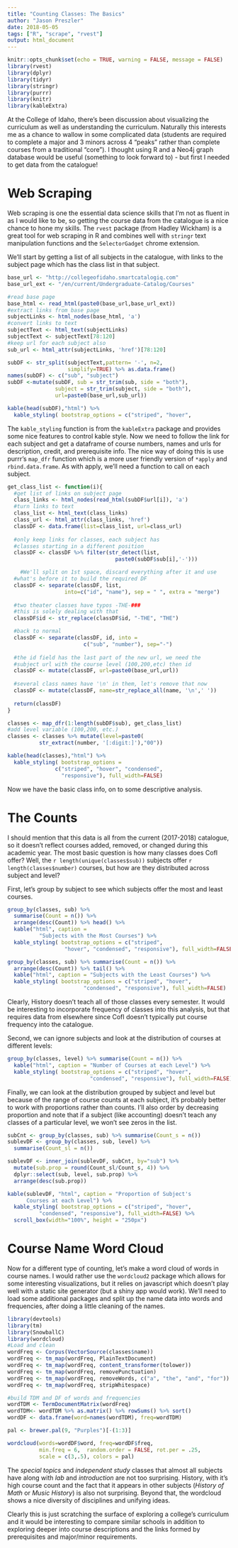 ```yaml
---
title: "Counting Classes: The Basics"
author: "Jason Preszler"
date: 2018-05-05
tags: ["R", "scrape", "rvest"]
output: html_document
---
```


```r
knitr::opts_chunk$set(echo = TRUE, warning = FALSE, message = FALSE)
library(rvest)
library(dplyr)
library(tidyr)
library(stringr)
library(purrr)
library(knitr)
library(kableExtra)
```

At the College of Idaho, there's been discussion about visualizing the curriculum as well as understanding the curriculum. Naturally this interests me as a chance to wallow in some complicated data (students are required to complete a major and 3 minors across 4 "peaks" rather than complete courses from a traditional "core"). I thought using R and a Neo4j graph database would be useful (something to look forward to) - but first I needed to get data from the catalogue!

# Web Scraping

Web scraping is one the essential data science skills that I'm not as fluent in as I would like to be, so getting the course data from the catalogue is a nice chance to hone my skills. The `rvest` package (from Hadley Wickham) is a great tool for web scraping in R and combines well with `stringr` text manipulation functions and the `SelectorGadget` chrome extension.

We'll start by getting a list of all subjects in the catalogue, with links to the subject page which has the class list in that subject.
```r
base_url <- "http://collegeofidaho.smartcatalogiq.com"
base_url_ext <- "/en/current/Undergraduate-Catalog/Courses"

#read base page
base_html <- read_html(paste0(base_url,base_url_ext))
#extract links from base page
subjectLinks <- html_nodes(base_html, 'a')
#convert links to text
subjectText <- html_text(subjectLinks)
subjectText <- subjectText[78:120]
#keep url for each subject also
sub_url <- html_attr(subjectLinks, 'href')[78:120]

subDF <- str_split(subjectText,pattern= '-', n=2, 
                   simplify=TRUE) %>% as.data.frame()
names(subDF) <- c("sub", "subject")
subDF <-mutate(subDF, sub = str_trim(sub, side = "both"), 
               subject = str_trim(subject, side = "both"), 
               url=paste0(base_url,sub_url))

kable(head(subDF),"html") %>%  
  kable_styling( bootstrap_options = c("striped", "hover",                                   "condensed", "responsive"), full_width=FALSE) 
```

The `kable_styling` function is from the `kableExtra` package and provides some nice features to control kable style. Now we need to follow the link for each subject and get a dataframe of course numbers, names and urls for description, credit, and prerequisite info. The nice way of doing this is use purrr's `map_dfr` function which is a more user friendly version of `*apply` and `rbind.data.frame`. As with apply, we'll need a function to call on each subject.

```r
get_class_list <- function(i){
  #get list of links on subject page
  class_links <- html_nodes(read_html(subDF$url[i]), 'a')
  #turn links to text
  class_list <- html_text(class_links)
  class_url <- html_attr(class_links, 'href')
  classDF <- data.frame(list=class_list, url=class_url)
  
  #only keep links for classes, each subject has 
  #classes starting in a different position
  classDF <- classDF %>% filter(str_detect(list,
                                  paste0(subDF$sub[i],'-')))

    #We'll split on 1st space, discard everything after it and use
  #what's before it to build the required DF
  classDF <- separate(classDF, list, 
                  into=c("id", "name"), sep = " ", extra = "merge")
  
  #two theater classes have typos -THE-###
  #this is solely dealing with that
  classDF$id <- str_replace(classDF$id, "-THE", "THE")

  #back to normal  
  classDF <- separate(classDF, id, into = 
                        c("sub", "number"), sep="-")
  
  #the id field has the last part of the new url, we need the 
  #subject url with the course level (100,200,etc) then id
  classDF <- mutate(classDF, url=paste0(base_url,url))
  
  #several class names have '\n' in them, let's remove that now
  classDF <- mutate(classDF, name=str_replace_all(name, '\n',' '))
  
  return(classDF)
}

classes <- map_dfr(1:length(subDF$sub), get_class_list)
#add level variable (100,200, etc.)
classes <- classes %>% mutate(level=paste0(
          str_extract(number, '[:digit:]'),"00"))

kable(head(classes),"html") %>%  
  kable_styling( bootstrap_options = 
               c("striped", "hover", "condensed", 
                 "responsive"), full_width=FALSE) 
```

Now we have the basic class info, on to some descriptive analysis.

# The Counts

I should mention that this data is all from the current (2017-2018) catalogue, so it doesn't reflect courses added, removed, or changed during this academic year. The most basic question is how many classes does CofI offer? Well, the `r length(unique(classes$sub))` subjects offer `r length(classes$number)` courses, but how are they distributed across subject and level?

First, let's group by subject to see which subjects offer the most and least courses. 
```r
group_by(classes, sub) %>% 
  summarise(Count = n()) %>% 
  arrange(desc(Count)) %>% head() %>% 
  kable("html", caption = 
          "Subjects with the Most Courses") %>% 
  kable_styling( bootstrap_options = c("striped", 
                  "hover", "condensed", "responsive"), full_width=FALSE) 
```

```r
group_by(classes, sub) %>% summarise(Count = n()) %>% 
  arrange(desc(Count)) %>% tail() %>% 
  kable("html", caption = "Subjects with the Least Courses") %>%
  kable_styling( bootstrap_options = c("striped", "hover", 
                        "condensed", "responsive"), full_width=FALSE) 
```

Clearly, History doesn't teach all of those classes every semester. It would be interesting to incorporate frequency of classes into this analysis, but that requires data from elsewhere since CofI doesn't typically put course frequency into the catalogue.

Second, we can ignore subjects and look at the distribution of courses at different levels:
```r
group_by(classes, level) %>% summarise(Count = n()) %>% 
  kable("html", caption = "Number of Courses at each Level") %>%
  kable_styling( bootstrap_options = c("striped", "hover", 
                          "condensed", "responsive"), full_width=FALSE) 
```

Finally, we can look at the distribution grouped by subject and level but because of the range of course counts at each subject, it's probably better to work with proportions rather than counts. I'll also order by decreasing proportion and note that if a subject (like accounting) doesn't teach any classes of a particular level, we won't see zeros in the list.

```r
subCnt <- group_by(classes, sub) %>% summarise(Count_s = n())
sublevDF <- group_by(classes, sub, level) %>% 
  summarise(Count_sl = n())

sublevDF <- inner_join(sublevDF, subCnt, by="sub") %>% 
  mutate(sub.prop = round(Count_sl/Count_s, 4)) %>% 
  dplyr::select(sub, level, sub.prop) %>% 
  arrange(desc(sub.prop))

kable(sublevDF, "html", caption = "Proportion of Subject's 
      Courses at each Level") %>%  
  kable_styling( bootstrap_options = c("striped", "hover", 
          "condensed", "responsive"), full_width=FALSE) %>%
  scroll_box(width="100%", height = "250px")
```


# Course Name Word Cloud

Now for a different type of counting, let's make a word cloud of words in course names. I would rather use the `wordcloud2` package which allows for some interesting visualizations, but it relies on javascript which doesn't play well with a static site generator (but a shiny app would work). We'll need to load some additional packages and split up the name data into words and frequencies, after doing a little cleaning of the names.

```r
library(devtools)
library(tm)
library(SnowballC)
library(wordcloud)
#Load and clean
wordFreq <- Corpus(VectorSource(classes$name))
wordFreq <- tm_map(wordFreq, PlainTextDocument)
wordFreq <- tm_map(wordFreq, content_transformer(tolower))
wordFreq <- tm_map(wordFreq, removePunctuation)
wordFreq <- tm_map(wordFreq, removeWords, c("a", "the", "and", "for"))
wordFreq <- tm_map(wordFreq, stripWhitespace)

#build TDM and DF of words and frequencies
wordTDM <- TermDocumentMatrix(wordFreq)
wordTDM<- wordTDM %>% as.matrix() %>% rowSums() %>% sort()
wordDF <- data.frame(word=names(wordTDM), freq=wordTDM)

pal <- brewer.pal(9, "Purples")[-(1:3)]

wordcloud(words=wordDF$word, freq=wordDF$freq, 
          min.freq = 6,  random.order = FALSE, rot.per = .25, 
          scale = c(3,.5), colors = pal)
```

The *special topics* and *independent study* classes that almost all subjects have along with *lab* and *introduction* are not too surprising. History, with it's high course count and the fact that it appears in other subjects (*History of Math* or *Music History*) is also not surprising. Beyond that, the wordcloud shows a nice diversity of disciplines and unifying ideas. 

Clearly this is just scratching the surface of exploring a college's curriculum and it would be interesting to compare similar schools in addition to exploring deeper into course descriptions and the links formed by prerequisites and major/minor requirements.